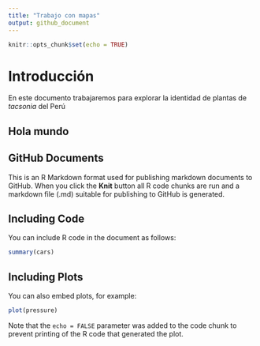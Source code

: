 ```yaml
---
title: "Trabajo con mapas"
output: github_document
---
```


```r
knitr::opts_chunk$set(echo = TRUE)
```
# Introducción
En este documento trabajaremos para explorar la identidad de plantas de *tacsonia* del Perú

## Hola mundo

## GitHub Documents

This is an R Markdown format used for publishing markdown documents to GitHub. When you click the **Knit** button all R code chunks are run and a markdown file (.md) suitable for publishing to GitHub is generated.

## Including Code

You can include R code in the document as follows:

```r
summary(cars)
```

## Including Plots

You can also embed plots, for example:

```r
plot(pressure)
```

Note that the `echo = FALSE` parameter was added to the code chunk to prevent printing of the R code that generated the plot.
